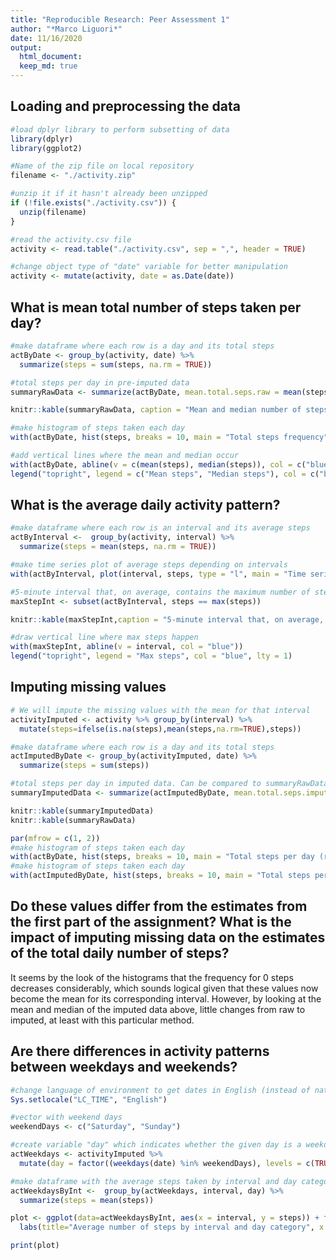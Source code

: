 ```yaml
---
title: "Reproducible Research: Peer Assessment 1"
author: "*Marco Liguori*"
date: 11/16/2020
output: 
  html_document:
  keep_md: true
---
```


## Loading and preprocessing the data


```r
#load dplyr library to perform subsetting of data
library(dplyr)
library(ggplot2)
```

```r
#Name of the zip file on local repository
filename <- "./activity.zip"

#unzip it if it hasn't already been unzipped
if (!file.exists("./activity.csv")) { 
  unzip(filename) 
}

#read the activity.csv file
activity <- read.table("./activity.csv", sep = ",", header = TRUE)

#change object type of "date" variable for better manipulation
activity <- mutate(activity, date = as.Date(date))

```


## What is mean total number of steps taken per day?
```r
#make dataframe where each row is a day and its total steps
actByDate <- group_by(activity, date) %>%
  summarize(steps = sum(steps, na.rm = TRUE))

#total steps per day in pre-imputed data
summaryRawData <- summarize(actByDate, mean.total.seps.raw = mean(steps), median.total.seps.raw = median(steps))

knitr::kable(summaryRawData, caption = "Mean and median number of steps taken each day")

#make histogram of steps taken each day
with(actByDate, hist(steps, breaks = 10, main = "Total steps frequency"))

#add vertical lines where the mean and median occur
with(actByDate, abline(v = c(mean(steps), median(steps)), col = c("blue", "red")))
legend("topright", legend = c("Mean steps", "Median steps"), col = c("blue", "red"), lty = 1)
```



## What is the average daily activity pattern?
```r
#make dataframe where each row is an interval and its average steps
actByInterval <-  group_by(activity, interval) %>%
  summarize(steps = mean(steps, na.rm = TRUE))

#make time series plot of average steps depending on intervals
with(actByInterval, plot(interval, steps, type = "l", main = "Time series plot of the average number of steps taken"))

#5-minute interval that, on average, contains the maximum number of steps
maxStepInt <- subset(actByInterval, steps == max(steps))

knitr::kable(maxStepInt,caption = "5-minute interval that, on average, contains the maximum number of steps")

#draw vertical line where max steps happen
with(maxStepInt, abline(v = interval, col = "blue"))
legend("topright", legend = "Max steps", col = "blue", lty = 1)

```



## Imputing missing values
```r
# We will impute the missing values with the mean for that interval
activityImputed <- activity %>% group_by(interval) %>%
  mutate(steps=ifelse(is.na(steps),mean(steps,na.rm=TRUE),steps))

#make dataframe where each row is a day and its total steps
actImputedByDate <- group_by(activityImputed, date) %>%
  summarize(steps = sum(steps))

#total steps per day in imputed data. Can be compared to summaryRawData
summaryImputedData <- summarize(actImputedByDate, mean.total.seps.imputed = mean(steps), median.total.seps.imputed = median(steps))

knitr::kable(summaryImputedData)
knitr::kable(summaryRawData)

par(mfrow = c(1, 2))
#make histogram of steps taken each day
with(actByDate, hist(steps, breaks = 10, main = "Total steps per day (raw data)"))
#make histogram of steps taken each day
with(actImputedByDate, hist(steps, breaks = 10, main = "Total steps per day (imputed data)"))
```

## Do these values differ from the estimates from the first part of the assignment? What is the impact of imputing missing data on the estimates of the total daily number of steps?

It seems by the look of the histograms that the frequency for 0 steps decreases considerably, which sounds logical given that these values now become the mean for its corresponding interval. However, by looking at the mean and median of the imputed data above, little changes from raw to imputed, at least with this particular method.


## Are there differences in activity patterns between weekdays and weekends?
```r
#change language of environment to get dates in English (instead of native spanish)
Sys.setlocale("LC_TIME", "English")

#vector with weekend days
weekendDays <- c("Saturday", "Sunday")

#create variable "day" which indicates whether the given day is a weekday or weekend
actWeekdays <- activityImputed %>% 
  mutate(day = factor((weekdays(date) %in% weekendDays), levels = c(TRUE, FALSE), labels = c("weekend", "weekday")))

#make dataframe with the average steps taken by interval and day category
actWeekdaysByInt <-  group_by(actWeekdays, interval, day) %>%
  summarize(steps = mean(steps))

plot <- ggplot(data=actWeekdaysByInt, aes(x = interval, y = steps)) + facet_grid(day ~ .) + geom_line(col = "blue") + 
  labs(title="Average number of steps by interval and day category", x ="Interval", y = "Steps") 

print(plot)

```


